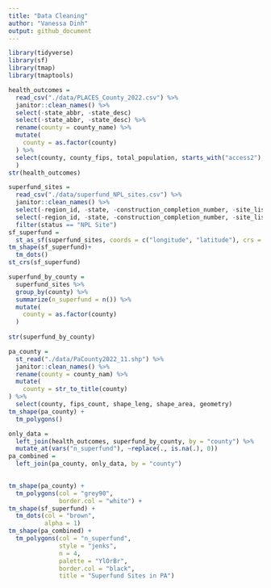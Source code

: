 ```yaml
---
title: "Data Cleaning"
author: "Vanessa Dinh"
output: github_document
---
```



```r
library(tidyverse)
library(sf)
library(tmap)
library(tmaptools)
```

```r
health_outcomes = 
  read_csv("./data/PLACES_County_2022.csv") %>% 
  janitor::clean_names() %>% 
  select(-state_abbr, -state_desc)
  select(-state_abbr, -state_desc) %>% 
  rename(county = county_name) %>% 
  mutate(
    county = as.factor(county)
  ) %>% 
  select(county, county_fips, total_population, starts_with("access2"), starts_with("binge"), starts_with("cancer"), starts_with("casthma"), starts_with("smoking"), starts_with("depression"), starts_with("lpa"), starts_with("mhlth"), starts_with("obesity"), geolocation
  )
str(health_outcomes)
```

```r
superfund_sites =
  read_csv("./data/superfund_NPL_sites.csv") %>% 
  janitor::clean_names() %>% 
  select(-region_id, -state, -construction_completion_number, -site_listing_narrative, -site_progress_profile, -proposed_fr_notice, -listing_fr_notice, -noid_fr_notice, -deletion_fr_notice, -restoration_fr_notice_jumper_page, -x, -y, -noid_date, -deletion_date) %>% 
  select(-region_id, -state, -construction_completion_number, -site_listing_narrative, -site_progress_profile, -ends_with("notice"), -restoration_fr_notice_jumper_page, -noid_date, -deletion_date) %>% 
  filter(status == "NPL Site")
sf_superfund = 
  st_as_sf(superfund_sites, coords = c("longitude", "latitude"), crs = 4269)
tm_shape(sf_superfund)+
  tm_dots()
st_crs(sf_superfund)
```

```r
superfund_by_county =
  superfund_sites %>% 
  group_by(county) %>% 
  summarize(n_superfund = n()) %>% 
  mutate(
    county = as.factor(county)
  )
  
str(superfund_by_county)
```

```r
pa_county =
  st_read("./data/PaCounty2022_11.shp") %>% 
  janitor::clean_names() %>% 
  rename(county = county_nam) %>% 
  mutate(
    county = str_to_title(county)
) %>% 
  select(county, fips_count, shape_leng, shape_area, geometry)
tm_shape(pa_county) +
  tm_polygons()
```

```r
only_data =
  left_join(health_outcomes, superfund_by_county, by = "county") %>% 
  mutate_at(vars("n_superfund"), ~replace(., is.na(.), 0))
pa_combined =
  left_join(pa_county, only_data, by = "county")
  
```

```r
tm_shape(pa_county) +
  tm_polygons(col = "grey90",
              border.col = "white") + 
tm_shape(sf_superfund) +
  tm_dots(col = "brown",
          alpha = 1)
tm_shape(pa_combined) +
  tm_polygons(col = "n_superfund",
              style = "jenks",
              n = 4,
              palette = "YlOrBr",
              border.col = "black",
              title = "Superfund Sites in PA")
```
